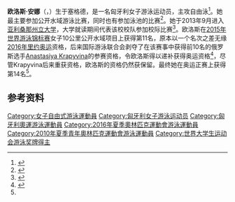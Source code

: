 {{bots|deny=InternetArchiveBot}}
{{NoteTA|G1=Aquatics}}
{{Infobox swimmer
| name           = 欧洛斯·安娜
| image          = Kazan 2015 - Anna Olasz.JPG
| caption        = 摄于2015年
| fullname       = Anna Olasz
| nationality    = {{HUN}}
| strokes        = [[自由泳|自由泳]]
| club           = 
| birth_date     = {{birth date and age|1993|9|19|df=yes}}
| birth_place    = {{HUN}}[[塞格德|塞格德]]
| death_date     = 
| death_place    = 
| height         = 
| weight         = 
| medaltemplates = 
{{MedalSport|女子[[游泳|游泳]]}}
{{MedalCountry|{{HUN}}}}
{{MedalCompetition|[[世界游泳锦标赛|世界游泳锦标赛]]}}
{{MedalSilver|[[2015年世界游泳锦标赛|2015 喀山]]|[[2015年世界游泳锦标赛公开水域游泳比赛|25公里公开水域]]}}
{{MedalSilver|[[2022年世界游泳锦标赛|2022 布达佩斯]]|[[2022年世界游泳锦标赛公开水域游泳比赛|混合团体公开水域]]}}
{{MedalCompetition|[[欧洲游泳锦标赛|欧洲游泳锦标赛]]}}
{{MedalSilver|[[2014年欧洲游泳锦标赛|2014 柏林]]|25公里公开水域}}
{{MedalSilver|[[2020年欧洲游泳锦标赛|2020 布达佩斯]]|10公里公开水域}}
{{MedalSilver|2020 布达佩斯|混合团体公开水域}}
{{MedalCompetition|[[夏季世界大学生运动会|夏季世界大学生运动会]]}}
{{MedalGold|[[2017年夏季世界大学生运动会|2017 台北]]|[[2017年夏季世界大学生运动会游泳比赛|10公里公开水域]]}}
| show-medals    = 
}}
{{Eastern name order|匈牙利语|匈牙利人名}}
'''欧洛斯·安娜'''（{{lang-hu|Olasz Anna}}，{{bd|1993年|11月19日||}}）生于塞格德，是一名匈牙利女子游泳运动员，主攻自由泳<ref name="sport-reference">{{cite web |url=https://www.sports-reference.com/olympics/athletes/ol/anna-olasz-1.html|title=Anna Olasz|work=Sport Reference|archive-url=https://web.archive.org/web/20200418080540/https://www.sports-reference.com/olympics/athletes/ol/anna-olasz-1.html|archive-date=2020-04-18}}</ref>。她最主要参加公开水域游泳比赛，同时也有参加泳池的比赛<ref>{{cite web|url=https://www.fina.org/athletes/anna-olasz|title=Anna Olasz|work=[[国际游泳联合会|FINA]]|accessdate=2020-07-27|archiveurl=https://archive.is/cl4sm|archivedate=2020-07-27}}</ref>。她于2013年9月进入[[亚利桑那州立大学|亚利桑那州立大学]]，大学就读期间代表该校校队参加校际比赛<ref>{{cite web|url=https://thesundevils.com/sports/womens-swimming-and-diving/roster/anna-olasz/3693|title=Anna Olasz|work=Arizona State Sun Devils|accessdate=2020-07-27|archiveurl=https://archive.is/YUbDS|archivedate=2020-07-27}}</ref>。欧洛斯在[[2015年世界游泳锦标赛|2015年世界游泳锦标赛]]女子10公里公开水域项目上获得第11名，原本以一个名次之差无缘[[2016年夏季奥林匹克运动会|2016年里约奥运]]资格，后来国际游泳联合会剥夺了在该赛事中获得前10名的俄罗斯选手[[Anastasiya_Krapyvina|Anastasiya Krapyvina]]的参赛资格，令欧洛斯得以递补获得奥运资格<ref>{{cite web|url=http://olimpia.hu/olasz-anna-is-indulhat-az-olimpian-|script-title=hu:Olasz Anna is indulhat az olimpián!|work={{lang|hu|Magyar Olimpiai Bizottság}}|date=2016-07-26|accessdate=2020-07-27|archiveurl=https://archive.is/ssCpZ|archivedate=2020-07-27}}</ref>，尽管Krapyvina后来重获资格，欧洛斯的资格仍然获保留。最终她在奥运正赛上获得第14名<ref name="sport-reference"/>。

==参考资料==
{{reflist}}

{{Authority control}}

{{DEFAULTSORT:Olasz, Anna}}
[[Category:女子自由式游泳運動員|Category:女子自由式游泳運動員]]
[[Category:匈牙利女子游泳运动员|Category:匈牙利女子游泳运动员]]
[[Category:匈牙利奧運游泳運動員|Category:匈牙利奧運游泳運動員]]
[[Category:2016年夏季奧林匹克運動會游泳運動員|Category:2016年夏季奧林匹克運動會游泳運動員]]
[[Category:2010年夏季青年奧林匹克運動會游泳運動員|Category:2010年夏季青年奧林匹克運動會游泳運動員]]
[[Category:世界大学生运动会游泳奖牌得主|Category:世界大学生运动会游泳奖牌得主]]